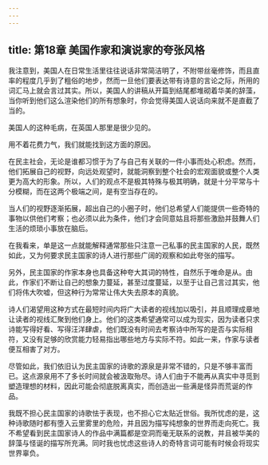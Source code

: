 ```yaml
---
---
---
```

title: 第18章 美国作家和演说家的夸张风格
---

我注意到，美国人在日常生活里往往说话非常简洁明了，不附带丝毫修饰，而且直率的程度几乎到了粗俗的地步，然而一旦他们要表达带有诗意的言论之际，所用的词汇马上就会言过其实。所以，美国人的讲稿从开篇到结尾都堆砌着华美的辞藻，当你听到他们这么渲染他们的所有想象时，你会觉得美国人说话向来就不是直截了当的。

美国人的这种毛病，在英国人那里是很少见的。

用不着花费力气，我们就能找到这方面的原因。

在民主社会，无论是谁都习惯于为了与自己有关联的一件小事而处心积虑。然而，他们拓展自己的视野，向远处观望时，就能洞察到整个社会的宏观面貌或整个人类更为高大的形象。所以，人们的观点不是极其特殊与极其明确，就是十分平常与十分模糊，而在这两个极端之间，是有空当存在的。

当人们的视野逐渐拓展，超出自己的小圈子时，他们总希望人们能提供一些奇特的事物以供他们考察；也必须以此为条件，他们才会同意姑且将那些激励并鼓舞人们生活的烦琐小事放在脑后。

在我看来，单是这一点就能解释通常那些只注意一己私事的民主国家的人民，既然如此，又为何要求民主国家的诗人进行那些广阔的观察和如此夸张的描写。

另外，民主国家的作家本身也具备这种夸大其词的特性，自然乐于唯命是从。由此，作家们不断让自己的想象力蔓延，甚至过度蔓延，以至于让自己言过其实，他们将伟大吹嘘，但这种行为常常让伟大失去原本的真貌。

诗人们渴望用这种方式在最短时间内将广大读者的视线加以吸引，并且顺理成章地让读者的视线汇聚到他们身上。他们的这类希望通常可以成为现实，因为读者只求诗能写得好看、写得汪洋肆虐，他们既没有时间去考察诗中所写的是否与实际相符，又没有足够的欣赏能力轻易指出哪些地方与实际不符。如此一来，作家与读者便互相害了对方。

尽管如此，我们依旧认为民主国家的诗歌的源泉是非常不错的，只是不够丰富而已。这点源泉用不了多长时间就会被汲取殆尽。诗人们由于不能再从真实中寻觅到塑造理想的材料，因此可能会彻底脱离真实，而创造出一些满是怪异而荒诞的作品。

我既不担心民主国家的诗歌怯于表现，也不担心它太贴近世俗。我所忧虑的是，这种诗歌随时都有堕入云里雾里的危险，并且因为描写纯想象的世界而走向死亡。我不希望看到民主国家诗人的作品中满篇都是空洞而毫无联系的说教，并且被华美的辞藻与怪诞的描写所充满。同时我也忧虑这些诗人的奇特言词可能有时候会将现实世界辜负。
